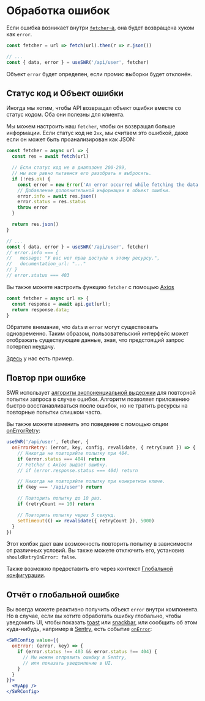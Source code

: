 
# Обработка ошибок

Если ошибка возникает внутри [`fetcher`-а](/docs/data-fetching), она будет возвращена хуком как `error`.

```js
const fetcher = url => fetch(url).then(r => r.json())

// ...
const { data, error } = useSWR('/api/user', fetcher)
```

Объект `error` будет определен, если промис выборки будет отклонён.

## Статус код и Объект ошибки

Иногда мы хотим, чтобы API возвращал объект ошибки вместе со статус кодом. Оба они полезны для клиента.

Мы можем настроить наш `fetcher`, чтобы он возвращал больше информации. Если статус код не `2xx`,
мы считаем это ошибкой, даже если он может быть проанализирован как JSON:

```js
const fetcher = async url => {
  const res = await fetch(url)

  // Если статус код не в диапазоне 200-299,
  // мы все равно пытаемся его разобрать и выбросить.
  if (!res.ok) {
    const error = new Error('An error occurred while fetching the data.')
    // Добавление дополнительной информации в объект ошибки.
    error.info = await res.json()
    error.status = res.status
    throw error
  }

  return res.json()
}

// ...
const { data, error } = useSWR('/api/user', fetcher)
// error.info === {
//   message: "У вас нет прав доступа к этому ресурсу.",
//   documentation_url: "..."
// }
// error.status === 403
```

Вы также можете настроить функцию `fetcher` с помощью [Axios](https://axios-http.com/docs/intro)

```js
const fetcher = async url => {
  const response = await api.get(url);
  return response.data;
}
```

<Callout emoji="💡">
  Обратите внимание, что <code>data</code> и <code>error</code> могут существовать одновременно. 
  Таким образом, пользовательский интерфейс может отображать существующие данные, зная, 
  что предстоящий запрос потерпел неудачу.
</Callout>

[Здесь](/examples/error-handling) у нас есть пример.

## Повтор при ошибке

SWR использует [алгоритм экспоненциальной выдержки](https://ru.wikipedia.org/wiki/Экспоненциальная_выдержка) для повторной попытки запроса в случае ошибки.
Алгоритм позволяет приложению быстро восстанавливаться после ошибок, но не тратить ресурсы на повторные попытки слишком часто.

Вы также можете изменить это поведение с помощью опции [onErrorRetry](/docs/options#опции):

```js
useSWR('/api/user', fetcher, {
  onErrorRetry: (error, key, config, revalidate, { retryCount }) => {
    // Никогда не повторяйте попытку при 404.
    if (error.status === 404) return
    // Fetcher с Axios выдает ошибку.
    // if (error.response.status === 404) return

    // Никогда не повторяйте попытку при конкретном ключе.
    if (key === '/api/user') return

    // Повторить попытку до 10 раз.
    if (retryCount >= 10) return

    // Повторить попытку через 5 секунд.
    setTimeout(() => revalidate({ retryCount }), 5000)
  }
})
```

Этот колбэк дает вам возможность повторить попытку в зависимости от различных условий. Вы также можете отключить его, установив `shouldRetryOnError: false`.

Также возможно предоставить его через контекст [Глобальной конфигурации](/docs/global-configuration).

## Отчёт о глобальной ошибке

Вы всегда можете реактивно получить объект `error` внутри компонента.
Но в случае, если вы хотите обработать ошибку глобально, чтобы уведомить UI,
чтобы показать [toast](https://vercel.com/design/toast) или [snackbar](https://material.io/components/snackbars),
или сообщить об этом куда-нибудь, например в [Sentry](https://sentry.io),
есть событие [`onError`](/docs/options#опции):

```jsx
<SWRConfig value={{
  onError: (error, key) => {
    if (error.status !== 403 && error.status !== 404) {
      // Мы можем отправить ошибку в Sentry,
      // или показать уведомление в UI.
    }
  }
}}>
  <MyApp />
</SWRConfig>
```

